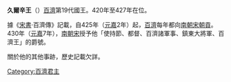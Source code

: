 {{Infobox Korean name
|hangul=구이신왕
|hanja=久爾辛王
|rr=Gu-i-sin-wang
|mr=Ku-i-sin-wang
}}

'''久爾辛王'''（{{bd|？||427年||CatIdx=S久}}）[[百濟|百濟]]第19代國王。420年至427年在位。

據《[[宋書|宋書]]·百濟傳》記載，自425年（[[元嘉|元嘉]]2年）起，[[百濟|百濟]]每年都向[[南朝宋|南朝宋]][[朝貢|朝貢]]。430年（[[元嘉|元嘉]]7年），[[南朝宋|南朝宋]]授予他「使持節、都督、百濟諸軍事、鎮東大將軍、百濟王」的爵號。

關於他的其他事跡，歷史記載欠詳。

{{start box}}
{{s-before|[[腆支王|腆支王]]}}
{{s-title|[[百濟|百濟]]國王|420年—427年}}
{{s-after|[[毗有王|毗有王]]}}
{{end box}}
{{百济君主}}

{{Korea-bio-stub}}
[[Category:百濟君主|Category:百濟君主]]